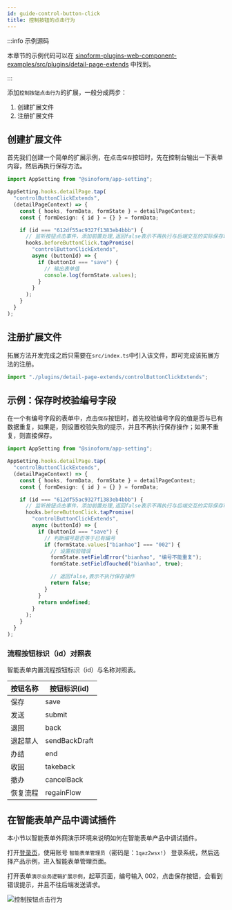 ```yaml
---
id: guide-control-button-click
title: 控制按钮的点击行为
---
```


:::info 示例源码

本章节的示例代码可以在 [sinoform-plugins-web-component-examples/src/plugins/detail-page-extends](https://gitee.com/sinoui/sinoform-plugins-web-component-examples/tree/master/src/plugins/detail-page-extends) 中找到。

:::

添加`控制按钮点击行为`的扩展，一般分成两步：

1. 创建扩展文件
2. 注册扩展文件

## 创建扩展文件

首先我们创建一个简单的扩展示例，在点击`保存`按钮时，先在控制台输出一下表单内容，然后再执行保存方法。

```ts title="src/plugins/detail-page-extends/helloExtends.ts"
import AppSetting from "@sinoform/app-setting";

AppSetting.hooks.detailPage.tap(
  "controlButtonClickExtends",
  (detailPageContext) => {
    const { hooks, formData, formState } = detailPageContext;
    const { formDesign: { id } = {} } = formData;

    if (id === "612df55ac9327f1383eb4bbb") {
      // 监听按钮点击事件，添加前置处理,返回false表示不再执行与后端交互的实际保存动作
      hooks.beforeButtonClick.tapPromise(
        "controlButtonClickExtends",
        async (buttonId) => {
          if (buttonId === "save") {
            // 输出表单值
            console.log(formState.values);
          }
        }
      );
    }
  }
);
```

## 注册扩展文件

拓展方法开发完成之后只需要在`src/index.ts`中引入该文件，即可完成该拓展方法的注册。

```typescript title="src/index.ts"
import "./plugins/detail-page-extends/controlButtonClickExtends";
```

## 示例：保存时校验编号字段

在一个有编号字段的表单中，点击`保存`按钮时，首先校验编号字段的值是否与已有数据重复，如果是，则设置校验失败的提示，并且不再执行保存操作；如果不重复，则直接保存。

```ts title="src/plugins/detail-page-extends/controlButtonClickExtends.ts"
import AppSetting from "@sinoform/app-setting";

AppSetting.hooks.detailPage.tap(
  "controlButtonClickExtends",
  (detailPageContext) => {
    const { hooks, formData, formState } = detailPageContext;
    const { formDesign: { id } = {} } = formData;

    if (id === "612df55ac9327f1383eb4bbb") {
      // 监听按钮点击事件，添加前置处理,返回false表示不再执行与后端交互的实际保存动作
      hooks.beforeButtonClick.tapPromise(
        "controlButtonClickExtends",
        async (buttonId) => {
          if (buttonId === "save") {
            // 判断编号是否等于已有编号
            if (formState.values["bianhao"] === "002") {
              // 设置校验错误
              formState.setFieldError("bianhao", "编号不能重复");
              formState.setFieldTouched("bianhao", true);

              // 返回false,表示不执行保存操作
              return false;
            }
          }
          return undefined;
        }
      );
    }
  }
);
```

### 流程按钮标识（id）对照表

智能表单内置流程按钮标识（id）与名称对照表。

| 按钮名称 | 按钮标识(id)  |
| -------- | ------------- |
| 保存     | save          |
| 发送     | submit        |
| 退回     | back          |
| 退起草人 | sendBackDraft |
| 办结     | end           |
| 收回     | takeback      |
| 撤办     | cancelBack    |
| 恢复流程 | regainFlow    |

## 在智能表单产品中调试插件

本小节以智能表单外网演示环境来说明如何在智能表单产品中调试插件。

打开[登录页](http://121.30.232.162:18880/sso/)，使用账号 `智能表单管理员`（密码是：`1qaz2wsx!`） 登录系统，然后选择产品示例，进入智能表单管理页面。

打开表单`演示业务逻辑扩展示例`，起草页面，编号输入 002，点击保存按钮，会看到错误提示，并且不往后端发送请求。

![控制按钮点击行为](assets/control-button-click.gif)

